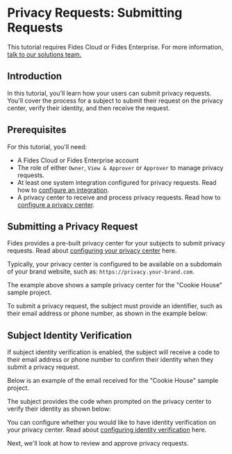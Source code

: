 
# Privacy Requests: Submitting Requests

<TutorialKey duration="4" product="Fides" topic="Privacy Requests" interactive="true"/>

<Callout emoji=""> This tutorial requires Fides Cloud or Fides Enterprise. For more information, [talk to our solutions team.](https://ethyca.com/book-demo?utm_source=docs-site) </Callout>

## Introduction
In this tutorial, you'll learn how your users can submit privacy requests.  You'll cover the process for a subject to submit their request on the privacy center, verify their identity, and then receive the request.

## Prerequisites

For this tutorial, you'll need:

* A Fides Cloud or Fides Enterprise account
* The role of either `Owner`, `View & Approver` or `Approver` to manage privacy requests.
* At least one system integration configured for privacy requests. Read how to [configure an integration](/tutorials/privacy-requests-configuration/integrations).
* A privacy center to receive and process privacy requests. Read how to [configure a privacy center](/tutorials/consent-management-configuration/privacy-experiences/privacy-center).




## Submitting a Privacy Request

Fides provides a pre-built privacy center for your subjects to submit privacy requests. Read about [configuring your privacy center](/tutorials/consent-management-configuration/privacy-experiences/privacy-center) here.

Typically, your privacy center is configured to be available on a subdomain of your brand website, such as: `https://privacy.your-brand.com`.

<Screenshot img="/docs/assets/img/tutorials/privacy-requests-privacy-center.gif" description="Standard Privacy Center" />

The example above shows a sample privacy center for the "Cookie House" sample project.

To submit a privacy request, the subject must provide an identifier, such as their email address or phone number, as shown in the example below:

<Screenshot img="/docs/assets/img/tutorials/privacy-requests-submit-identity.gif" description="Submitting a Privacy Request" />

## Subject Identity Verification

If subject identity verification is enabled, the subject will receive a code to their email address or phone number to confirm their identity when they submit a privacy request. 

Below is an example of the email received for the "Cookie House" sample project.

<Screenshot img="/docs/assets/img/tutorials/privacy-requests-identity-verification.gif" description="Submitting a Privacy Request" mw="600"/>

The subject provides the code when prompted on the privacy center to verify their identity as shown below:

<Screenshot img="/docs/assets/img/tutorials/privacy-requests-identy-modal.gif" description="Submitting a Privacy Request" mw="400"/>

You can configure whether you would like to have identity verification on your privacy center. Read about [configuring identity verification](/dev-docs/configuration/privacy-requests/subject-identity-verification) here.

Next, we'll look at how to review and approve privacy requests. 